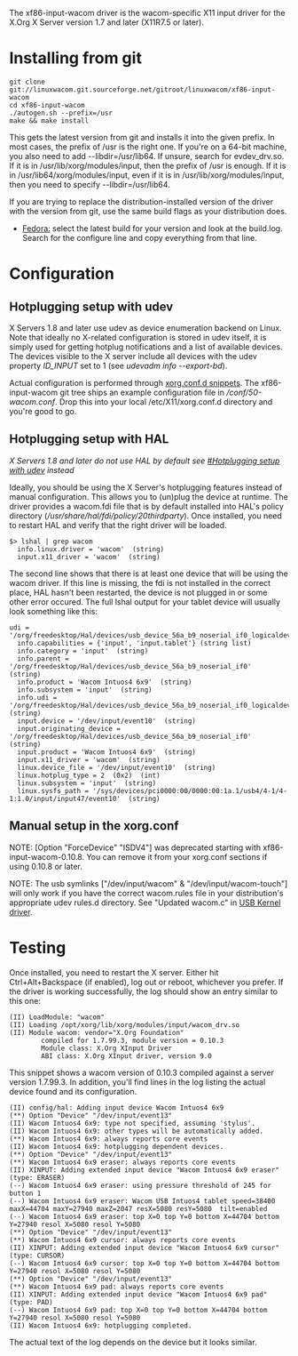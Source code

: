 The xf86-input-wacom driver is the wacom-specific X11 input driver for the X.Org X Server version 1.7 and later (X11R7.5 or later).

= Installing from git =

<pre>
git clone git://linuxwacom.git.sourceforge.net/gitroot/linuxwacom/xf86-input-wacom
cd xf86-input-wacom
./autogen.sh --prefix=/usr
make && make install
</pre>

This gets the latest version from git and installs it into the given prefix. In most cases, the prefix of /usr is the right one. If you're on a 64-bit machine, you also need to add --libdir=/usr/lib64. If unsure, search for evdev_drv.so. If it is in /usr/lib/xorg/modules/input, then the prefix of /usr is enough. If it is in /usr/lib64/xorg/modules/input, even if it is in /usr/lib/xorg/modules/input, then you need to specify --libdir=/usr/lib64.

If you are trying to replace the distribution-installed version of the driver with the version from git, use the same build flags as your distribution does. 

* [http://koji.fedoraproject.org/koji/packageinfo?packageID=9537 Fedora:] select the latest build for your version and look at the build.log. Search for the configure line and copy everything from that line.

= Configuration =

== Hotplugging setup with udev ==
X Servers 1.8 and later use udev as device enumeration backend on Linux. Note that ideally no X-related configuration is stored in udev itself, it is simply used for getting hotplug notifications and a list of available devices. The devices visible to the X server include all devices with the udev property ''ID_INPUT'' set to 1 (see ''udevadm info --export-bd'').

Actual configuration is performed through [http://who-t.blogspot.com/2010/01/new-configuration-world-order.html xorg.conf.d snippets]. The xf86-input-wacom git tree ships an example configuration file in ''/conf/50-wacom.conf''. Drop this into your local /etc/X11/xorg.conf.d directory and you're good to go.


== Hotplugging setup with HAL ==

''X Servers 1.8 and later do not use HAL by default see [[#Hotplugging setup with udev]] instead''

Ideally, you should be using the X Server's hotplugging features instead of manual configuration. This allows you to (un)plug the device at runtime. The driver provides a wacom.fdi file that is by default installed into HAL's policy directory (<i>/usr/share/hal/fdi/policy/20thirdparty</i>). Once installed, you need to restart HAL and verify that the right driver will be loaded.

<pre>
$> lshal | grep wacom
  info.linux.driver = 'wacom'  (string)
  input.x11_driver = 'wacom'  (string)
</pre>

The second line shows that there is at least one device that will be using the wacom driver. If this line is missing, the fdi is not installed in the correct place, HAL hasn't been restarted, the device is not plugged in or some other error occured. The full lshal output for your tablet device will usually look something like this:
<pre>
udi = '/org/freedesktop/Hal/devices/usb_device_56a_b9_noserial_if0_logicaldev_input'
  info.capabilities = {'input', 'input.tablet'} (string list)
  info.category = 'input'  (string)
  info.parent = '/org/freedesktop/Hal/devices/usb_device_56a_b9_noserial_if0'  (string)
  info.product = 'Wacom Intuos4 6x9'  (string)
  info.subsystem = 'input'  (string)
  info.udi = '/org/freedesktop/Hal/devices/usb_device_56a_b9_noserial_if0_logicaldev_input'  (string)
  input.device = '/dev/input/event10'  (string)
  input.originating_device = '/org/freedesktop/Hal/devices/usb_device_56a_b9_noserial_if0'  (string)
  input.product = 'Wacom Intuos4 6x9'  (string)
  input.x11_driver = 'wacom'  (string)
  linux.device_file = '/dev/input/event10'  (string)
  linux.hotplug_type = 2  (0x2)  (int)
  linux.subsystem = 'input'  (string)
  linux.sysfs_path = '/sys/devices/pci0000:00/0000:00:1a.1/usb4/4-1/4-1:1.0/input/input47/event10'  (string)
</pre>

== Manual setup in the xorg.conf ==

{{:xorg.conf}}
NOTE:  [Option "ForceDevice" "ISDV4"] was deprecated starting with xf86-input-wacom-0.10.8.  You can remove it from your xorg.conf sections if using 0.10.8 or later.

NOTE:  The usb symlinks ["/dev/input/wacom" & "/dev/input/wacom-touch"] will only work if you have the correct wacom.rules file in your distribution's appropriate udev rules.d directory.  See "Updated wacom.c" in [[USB Kernel driver]].

= Testing =
Once installed, you need to restart the X server. Either hit Ctrl+Alt+Backspace (if enabled), log out or reboot, whichever you prefer. If the driver is working successfully, the log should show an entry similar to this one:

<pre>
(II) LoadModule: "wacom"
(II) Loading /opt/xorg/lib/xorg/modules/input/wacom_drv.so
(II) Module wacom: vendor="X.Org Foundation"
        compiled for 1.7.99.3, module version = 0.10.3
        Module class: X.Org XInput Driver
        ABI class: X.Org XInput driver, version 9.0
</pre>

This snippet shows a wacom version of 0.10.3 compiled against a server version 1.7.99.3. In addition, you'll find lines in the log listing the actual device found and its configuration.
<pre>
(II) config/hal: Adding input device Wacom Intuos4 6x9
(**) Option "Device" "/dev/input/event13"
(II) Wacom Intuos4 6x9: type not specified, assuming 'stylus'.
(II) Wacom Intuos4 6x9: other types will be automatically added.
(**) Wacom Intuos4 6x9: always reports core events
(II) Wacom Intuos4 6x9: hotplugging dependent devices.
(**) Option "Device" "/dev/input/event13"
(**) Wacom Intuos4 6x9 eraser: always reports core events
(II) XINPUT: Adding extended input device "Wacom Intuos4 6x9 eraser" (type: ERASER)
(--) Wacom Intuos4 6x9 eraser: using pressure threshold of 245 for button 1
(--) Wacom Intuos4 6x9 eraser: Wacom USB Intuos4 tablet speed=38400 maxX=44704 maxY=27940 maxZ=2047 resX=5080 resY=5080  tilt=enabled
(--) Wacom Intuos4 6x9 eraser: top X=0 top Y=0 bottom X=44704 bottom Y=27940 resol X=5080 resol Y=5080
(**) Option "Device" "/dev/input/event13"
(**) Wacom Intuos4 6x9 cursor: always reports core events
(II) XINPUT: Adding extended input device "Wacom Intuos4 6x9 cursor" (type: CURSOR)
(--) Wacom Intuos4 6x9 cursor: top X=0 top Y=0 bottom X=44704 bottom Y=27940 resol X=5080 resol Y=5080
(**) Option "Device" "/dev/input/event13"
(**) Wacom Intuos4 6x9 pad: always reports core events
(II) XINPUT: Adding extended input device "Wacom Intuos4 6x9 pad" (type: PAD)
(--) Wacom Intuos4 6x9 pad: top X=0 top Y=0 bottom X=44704 bottom Y=27940 resol X=5080 resol Y=5080
(II) Wacom Intuos4 6x9: hotplugging completed.
</pre>

The actual text of the log depends on the device but it looks similar.